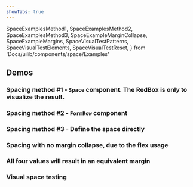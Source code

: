 ```yaml
---
showTabs: true
---
```


  SpaceExamplesMethod1,
  SpaceExamplesMethod2,
  SpaceExamplesMethod3,
  SpaceExampleMarginCollapse,
  SpaceExampleMargins,
  SpaceVisualTestPatterns,
  SpaceVisualTestElements,
  SpaceVisualTestReset,
} from 'Docs/uilib/components/space/Examples'

## Demos

### Spacing method #1 - `Space` component. The RedBox is only to visualize the result.

<SpaceExamplesMethod1 />

### Spacing method #2 - `FormRow` component

<SpaceExamplesMethod2 />

### Spacing method #3 - Define the space directly

<SpaceExamplesMethod3 />

### Spacing with no margin collapse, due to the flex usage

<SpaceExampleMarginCollapse />

### All four values will result in an equivalent margin

<SpaceExampleMargins />

### Visual space testing

<SpaceVisualTestPatterns />

<SpaceVisualTestElements />

<SpaceVisualTestReset />
